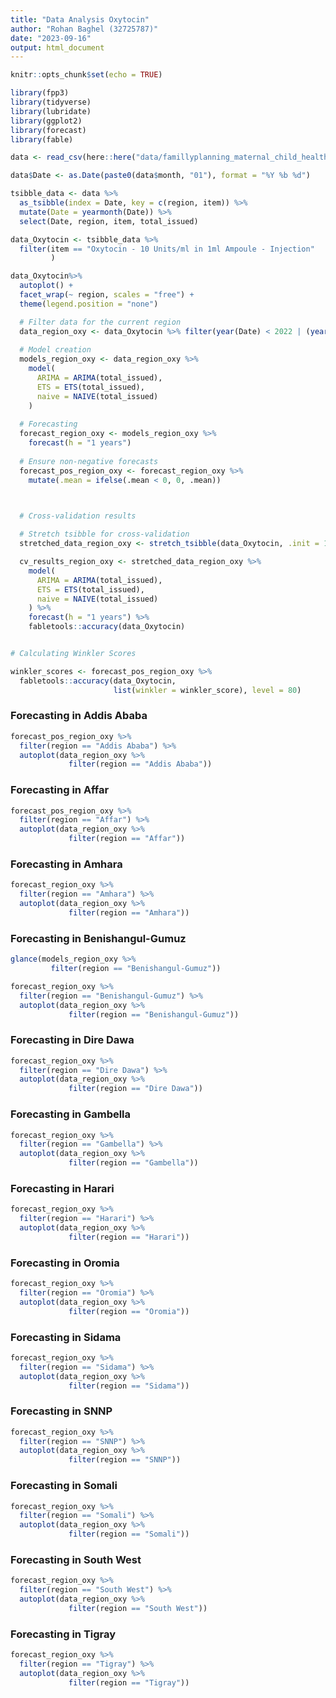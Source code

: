 ```yaml
---
title: "Data Analysis Oxytocin"
author: "Rohan Baghel (32725787)"
date: "2023-09-16"
output: html_document
---
```


```r
knitr::opts_chunk$set(echo = TRUE)

library(fpp3)
library(tidyverse)
library(lubridate)
library(ggplot2)
library(forecast)
library(fable)
```

```r
data <- read_csv(here::here("data/famillyplanning_maternal_child_health_products.csv"))

data$Date <- as.Date(paste0(data$month, "01"), format = "%Y %b %d")

tsibble_data <- data %>%
  as_tsibble(index = Date, key = c(region, item)) %>%
  mutate(Date = yearmonth(Date)) %>%
  select(Date, region, item, total_issued)

```

```r
data_Oxytocin <- tsibble_data %>% 
  filter(item == "Oxytocin - 10 Units/ml in 1ml Ampoule - Injection" 
         )

data_Oxytocin%>% 
  autoplot() +
  facet_wrap(~ region, scales = "free") +
  theme(legend.position = "none")

```



```r



  
  # Filter data for the current region
  data_region_oxy <- data_Oxytocin %>% filter(year(Date) < 2022 | (year(Date) == 2022 & month(Date) <= 5))
  
  # Model creation
  models_region_oxy <- data_region_oxy %>% 
    model(
      ARIMA = ARIMA(total_issued),
      ETS = ETS(total_issued),
      naive = NAIVE(total_issued)
    )
  
  # Forecasting
  forecast_region_oxy <- models_region_oxy %>% 
    forecast(h = "1 years")
  
  # Ensure non-negative forecasts
  forecast_pos_region_oxy <- forecast_region_oxy %>%
    mutate(.mean = ifelse(.mean < 0, 0, .mean))



  # Cross-validation results
  
  # Stretch tsibble for cross-validation
  stretched_data_region_oxy <- stretch_tsibble(data_Oxytocin, .init = 1, .step = 1)

  cv_results_region_oxy <- stretched_data_region_oxy %>%
    model(
      ARIMA = ARIMA(total_issued),
      ETS = ETS(total_issued),
      naive = NAIVE(total_issued)
    ) %>%
    forecast(h = "1 years") %>%
    fabletools::accuracy(data_Oxytocin)



```



```r
# Calculating Winkler Scores

winkler_scores <- forecast_pos_region_oxy %>% 
  fabletools::accuracy(data_Oxytocin,
                       list(winkler = winkler_score), level = 80)
```


### Forecasting in Addis Ababa

```r
forecast_pos_region_oxy %>% 
  filter(region == "Addis Ababa") %>% 
  autoplot(data_region_oxy %>% 
             filter(region == "Addis Ababa"))
```


### Forecasting in Affar
```r
forecast_pos_region_oxy %>% 
  filter(region == "Affar") %>% 
  autoplot(data_region_oxy %>% 
             filter(region == "Affar"))
```

### Forecasting in Amhara
```r
forecast_region_oxy %>% 
  filter(region == "Amhara") %>% 
  autoplot(data_region_oxy %>% 
             filter(region == "Amhara"))
```

### Forecasting in Benishangul-Gumuz
```r

glance(models_region_oxy %>% 
         filter(region == "Benishangul-Gumuz"))

forecast_region_oxy %>% 
  filter(region == "Benishangul-Gumuz") %>% 
  autoplot(data_region_oxy %>% 
             filter(region == "Benishangul-Gumuz"))
```

### Forecasting in Dire Dawa
```r
forecast_region_oxy %>% 
  filter(region == "Dire Dawa") %>% 
  autoplot(data_region_oxy %>% 
             filter(region == "Dire Dawa"))
```


### Forecasting in Gambella 
```r
forecast_region_oxy %>% 
  filter(region == "Gambella") %>% 
  autoplot(data_region_oxy %>% 
             filter(region == "Gambella"))
```

### Forecasting in Harari 
```r
forecast_region_oxy %>% 
  filter(region == "Harari") %>% 
  autoplot(data_region_oxy %>% 
             filter(region == "Harari"))
```


### Forecasting in Oromia
```r
forecast_region_oxy %>% 
  filter(region == "Oromia") %>% 
  autoplot(data_region_oxy %>% 
             filter(region == "Oromia"))
```

### Forecasting in Sidama
```r
forecast_region_oxy %>% 
  filter(region == "Sidama") %>% 
  autoplot(data_region_oxy %>% 
             filter(region == "Sidama"))
```

### Forecasting in SNNP
```r
forecast_region_oxy %>% 
  filter(region == "SNNP") %>% 
  autoplot(data_region_oxy %>% 
             filter(region == "SNNP"))
```

### Forecasting in Somali
```r
forecast_region_oxy %>% 
  filter(region == "Somali") %>% 
  autoplot(data_region_oxy %>% 
             filter(region == "Somali"))
```

### Forecasting in South West
```r
forecast_region_oxy %>% 
  filter(region == "South West") %>% 
  autoplot(data_region_oxy %>% 
             filter(region == "South West"))
```

### Forecasting in Tigray
```r
forecast_region_oxy %>% 
  filter(region == "Tigray") %>% 
  autoplot(data_region_oxy %>% 
             filter(region == "Tigray"))
```